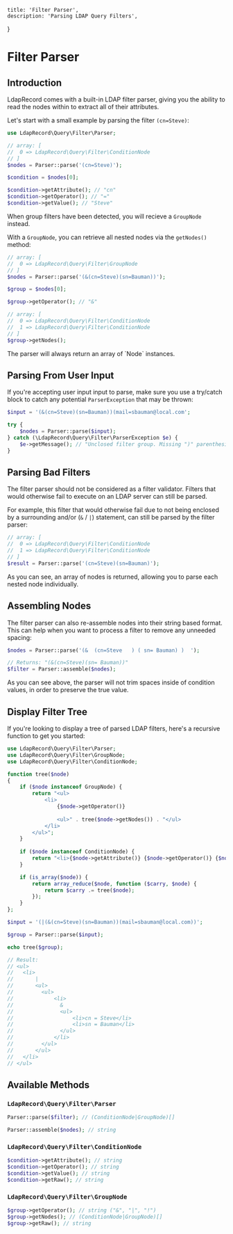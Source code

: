     title: 'Filter Parser',
    description: 'Parsing LDAP Query Filters',
}


# Filter Parser

## Introduction

LdapRecord comes with a built-in LDAP filter parser, giving you the
ability to read the nodes within to extract all of their attributes.

Let's start with a small example by parsing the filter `(cn=Steve)`:

```php
use LdapRecord\Query\Filter\Parser;

// array: [
//  0 => LdapRecord\Query\Filter\ConditionNode
// ]
$nodes = Parser::parse('(cn=Steve)');

$condition = $nodes[0];

$condition->getAttribute(); // "cn"
$condition->getOperator(); // "="
$condition->getValue(); // "Steve"
```

When group filters have been detected, you will recieve a `GroupNode` instead.

With a `GroupNode`, you can retrieve all nested nodes via the `getNodes()` method:

```php
// array: [
//  0 => LdapRecord\Query\Filter\GroupNode
// ]
$nodes = Parser::parse('(&(cn=Steve)(sn=Bauman))');

$group = $nodes[0];

$group->getOperator(); // "&"

// array: [
//  0 => LdapRecord\Query\Filter\ConditionNode
//  1 => LdapRecord\Query\Filter\ConditionNode
// ]
$group->getNodes();
```

<Important>
The parser will always return an array of `Node` instances.
</Important>

## Parsing From User Input

If you're accepting user input input to parse, make sure you use a try/catch
block to catch any potential `ParserException` that may be thrown:

```php
$input = '(&(cn=Steve)(sn=Bauman))(mail=sbauman@local.com';

try {
    $nodes = Parser::parse($input);
} catch (\LdapRecord\Query\Filter\ParserException $e) {
    $e->getMessage(); // "Unclosed filter group. Missing ")" parenthesis"
}
```

## Parsing Bad Filters

The filter parser should not be considered as a filter validator. Filters
that would otherwise fail to execute on an LDAP server can still be parsed.

For example, this filter that would otherwise fail due to not being enclosed
by a surrounding and/or (`&` / `|`) statement, can still be parsed by the filter parser:

```php
// array: [
//  0 => LdapRecord\Query\Filter\ConditionNode
//  1 => LdapRecord\Query\Filter\ConditionNode
// ]
$result = Parser::parse('(cn=Steve)(sn=Bauman)');
```

As you can see, an array of nodes is returned, allowing you to parse each nested node individually.

## Assembling Nodes

The filter parser can also re-assemble nodes into their string based format. This
can help when you want to process a filter to remove any unneeded spacing:

```php
$nodes = Parser::parse('(&  (cn=Steve   ) ( sn= Bauman) )  ');

// Returns: "(&(cn=Steve)(sn= Bauman))"
$filter = Parser::assemble($nodes);
```

<Important>
As you can see above, the parser will not trim spaces
inside of condition values, in order to preserve the true value.
</Important>

## Display Filter Tree

If you're looking to display a tree of parsed LDAP filters, here's a recursive function to get you started:

```php
use LdapRecord\Query\Filter\Parser;
use LdapRecord\Query\Filter\GroupNode;
use LdapRecord\Query\Filter\ConditionNode;

function tree($node)
{
	if ($node instanceof GroupNode) {
        return "<ul>
            <li>
                {$node->getOperator()}
                
                <ul>" . tree($node->getNodes()) . "</ul>
            </li>
        </ul>";
    }
  
  	if ($node instanceof ConditionNode) {
        return "<li>{$node->getAttribute()} {$node->getOperator()} {$node->getValue()}</li>";
    }

    if (is_array($node)) {
        return array_reduce($node, function ($carry, $node) {
            return $carry .= tree($node);
        });
    }
};

$input = '(|(&(cn=Steve)(sn=Bauman))(mail=sbauman@local.com))';

$group = Parser::parse($input);

echo tree($group);

// Result:
// <ul>
//   <li>
//       |
//       <ul>
//         <ul>
//             <li>
//               &
//               <ul>
//                   <li>cn = Steve</li>
//                   <li>sn = Bauman</li>
//               </ul>
//             </li>
//         </ul>
//       </ul>
//   </li>
// </ul>
```

## Available Methods

### `LdapRecord\Query\Filter\Parser`

```php
Parser::parse($filter); // (ConditionNode|GroupNode)[]

Parser::assemble($nodes); // string
```

### `LdapRecord\Query\Filter\ConditionNode`

```php
$condition->getAttribute(); // string
$condition->getOperator(); // string
$condition->getValue(); // string
$condition->getRaw(); // string
```

### `LdapRecord\Query\Filter\GroupNode`
```php
$group->getOperator(); // string ("&", "|", "!")
$group->getNodes(); // (ConditionNode|GroupNode)[]
$group->getRaw(); // string
```
